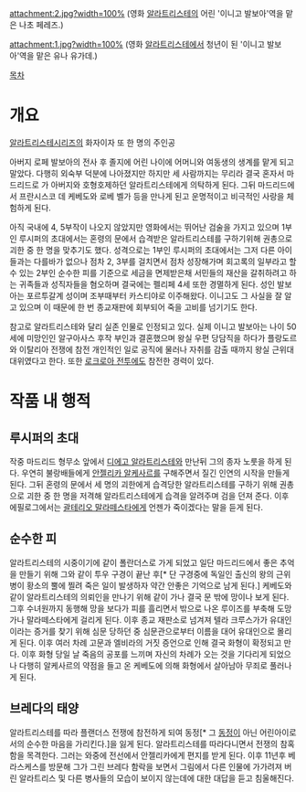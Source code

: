 attachment:2.jpg?width=100% 
(영화 [[알라트리스테]]의 어린 '이니고 발보아'역을 맡은 나초 페레즈.)

attachment:1.jpg?width=100% 
(영화 [[알라트리스테]]에서 청년이 된 '이니고 발보아'역을 맡은 유나 유가데.)

[[목차]]
= 개요 =
[[알라트리스테]]시리즈의 화자이자 또 한 명의 주인공

아버지 로페 발보아의 전사 후 졸지에 어린 나이에 어머니와 여동생의 생계를 맡게 되고 말았다. 다행히 외숙부 덕분에 나아졌지만 하지만 세 사람까지는 무리라 결국 혼자서 마드리드로 가 아버지와 호형호제하던 알라트리스테에게 의탁하게 된다. 그뒤 마드리드에서 프란시스코 데 케베도와 로베 벨가 등을 만나게 된고 운명적이고 비극적인 사랑을 체험하게 된다. 

아직 국내에 4, 5부작이 나오지 않았지만 영화에서는 뛰어난 검술을 가지고 있으며 1부인 루시퍼의 초대에서는 혼령의 문에서 습격받은 알라트리스테를 구하기위해 권총으로 괴한 중 한 명을 맞추기도 했다. 성격으로는 1부인 루시퍼의 초대에서는 그저 다른 아이들과는 다를바가 없으나 점차 2, 3부를 걸치면서 점차 성장해가며 회고록의 일부라고 할 수 있는 2부인 순수한 피를 기준으로 세금을 면제받은채 서민들의 재산을 갈취하려고 하는 귀족들과 성직자들을 혐오하며 결국에는 펠리페 4세 또한 경멸하게 된다. 성인 발보아는 포르투갈계 성이며 조부때부터 카스티야로 이주해왔다. 이니고도 그 사실을 잘 알고 있으며 이 때문에 한 번 종교재판에 회부되어 죽을 고비를 넘기기도 한다.

참고로 알라트리스테와 달리 실존 인물로 인정되고 있다. 실제 이니고 발보아는 나이 50세에 미망인인 알구아사스 후작 부인과 결혼했으며 왕실 우편 당담직을 하다가 플랑도르와 이탈리아 전쟁에 참전 개인적인 일로 공직에 물러나 자취를 감출 때까지 왕실 근위대 대위였다고 한다. 또한 [[로크로아 전투]]에도 참전한 경력이 있다.

= 작품 내 행적 =
== 루시퍼의 초대 ==
작중 마드리드 형무소 앞에서 [[디에고 알라트리스테]]와 만난뒤 그의 종자 노룻을 하게 된다. 우연히 불랑배들에게 [[안젤리카 알케사르]]를 구해주면서 질긴 인연의 시작을 만들게 된다. 그뒤 혼령의 문에서 세 명의 괴한에게 습격당한 알라트리스테를 구하기 위해 권총으로 괴한 중 한 명을 저격해 알라트리스테에게 습격을 알려주며 검을 던져 준다. 이후 에필로그에서는 [[괄테리오 말라떼스타]]에게 언젠가 죽이겠다는 말을 듣게 된다.

== 순수한 피 ==
알라트리스테의 시중이기에 같이 폴란더스로 가게 되었고 일단 마드리드에서 좋은 추억을 만들기 위해 그와 같이 투우 구경이 끝난 후[* 단 구경중에 독일인 출신의 왕의 근위병이 황소의 뿔에 찔려 죽은 일이 발생하자 약간 안좋은 기억으로 남게 된다.] 케베도와 같이 알라트리스테의 의뢰인을 만나기 위해 같이 가나 결국 문 밖에 망이나 보게 된다. 그후 수녀원까지 동행해 망을 보다가 피를 흘리면서 밖으로 나온 루이즈를 부축해 도망가나 말라떼스타에게 걸리게 된다. 이후 종교 재판소로 넘겨져 텔라 크루스가가 유대인이라는 증거를 찾기 위해 심문 당하던 중 심문관으로부터 이름을 대어 유대인으로 몰리게 된다. 이후 여러 차례 고문과 엘비라의 거짓 증언으로 인해 결국 화형이 확정되고 만다. 이후 화형 당일 날 죽음의 공포를 느끼며 자신의 차례가 오는 것을 기다리게 되었으나 다행히 알케사르의 약점을 들고 온 케베도에 의해 화형에서 살아남아 무죄로 풀러나게 된다.

== 브레다의 태양 ==
알라트리스테를 따라 플랜더스 전쟁에 참전하게 되여 동정[* 그 [[동정]]이 아닌 어린아이로서의 순수한 마음을 가리킨다.]을 잃게 된다. 알라트리스테를 따라다니면서 전쟁의 참혹함을 목격한다. 그러는 와중에 전선에서 안젤리카에게 편지를 받게 된다. 이후 11년후 베라스케스를 방문해 그가 그린 브레다 함락을 보면서 그림에서 다른 인물에 가가려져 버린 알라트리스 및 다른 병사들의 모습이 보이지 않는데에 대한 대답을 듣고 침울해진다.
